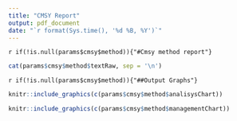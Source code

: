 ```yaml
---
title: "CMSY Report"
output: pdf_document
date: "`r format(Sys.time(), '%d %B, %Y')`"
---
```


`r if(!is.null(params$cmsy$method)){"#Cmsy method report"}`

```r
cat(params$cmsy$method$textRaw, sep = '\n')
```
`r if(!is.null(params$cmsy$method)){"##Output Graphs"}`
```r
knitr::include_graphics(c(params$cmsy$method$analisysChart))
```

```r
knitr::include_graphics(c(params$cmsy$method$managementChart))
```
